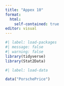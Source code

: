 ```yaml
---
title: "Appex 10"
format: 
  html:
    self-contained: true
editor: visual
---
```


```r
#| label: load-packages
#| message: false
#| warning: false
library(tidyverse)
library(Stat2Data)
```

```r
#| label: load-data

data("PorschePrice")
```
